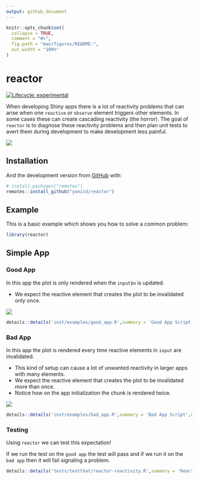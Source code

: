```yaml
---
output: github_document
---
```


<!-- README.md is generated from README.Rmd. Please edit that file -->

```r
knitr::opts_chunk$set(
  collapse = TRUE,
  comment = "#>",
  fig.path = "man/figures/README-",
  out.width = "100%"
)
```

# reactor

<!-- badges: start -->
[![Lifecycle: experimental](https://img.shields.io/badge/lifecycle-experimental-orange.svg)](https://www.tidyverse.org/lifecycle/#experimental)
<!-- badges: end -->

When developing Shiny apps there is a lot of reactivity problems that can arise when one `reactive` or `observe` element triggers other elements. In some cases these can create cascading reactivity (the horror). The goal of `reactor` is to diagnose these reactivity problems and then plan unit tests to avert them during development to make development less painful.

![](https://github.com/yonicd/reactor/raw/media/example.gif)

## Installation

And the development version from [GitHub](https://github.com/) with:

``` r
# install.packages("remotes")
remotes::install_github("yonicd/reactor")
```
## Example

This is a basic example which shows you how to solve a common problem:

```r
library(reactor)
```

## Simple App

### Good App

In this app the plot is only rendered when the `input$n` is updated. 

- We expect the reactive element that creates the plot to be invalidated only once.

![](https://github.com/yonicd/reactor/raw/media/good_app.gif)

```r
details::details('inst/examples/good_app.R',summary = 'Good App Script',open = TRUE)
```

### Bad App

In this app the plot is rendered every time reactive elements in `input` are invalidated. 

  - This kind of setup can cause a lot of unwanted reactivity in larger apps with many elements.
  - We expect the reactive element that creates the plot to be invalidated more than once.
  - Notice how on the app initialization the chunk is rendered twice. 

![](https://github.com/yonicd/reactor/raw/media/bad_app.gif)

```r
details::details('inst/examples/bad_app.R',summary = 'Bad App Script',open = TRUE)
```

### Testing

Using `reactor` we can test this expectation!

If we run the test on the `good app` the test will pass and if we run it on the `bad app` then it will fail signaling a problem.

```r
details::details('tests/testthat/reactor-reactivity.R',summary = 'Reactivity Test Script',open = TRUE)
```

